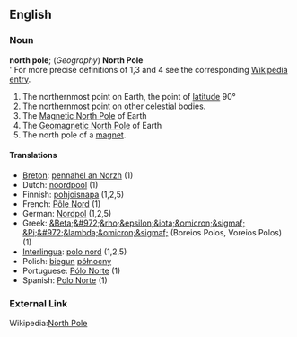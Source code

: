 ==English==


===Noun===
'''north pole'''; (''Geography'') '''North Pole'''<br>
''For more precise definitions of 1,3 and 4 see the corresponding [[wikipedia:en:North Pole|Wikipedia entry]].
#The northernmost point on Earth, the point of [[latitude]] 90°
#The northernmost point on other celestial bodies.
#The [[Magnetic North Pole]] of Earth
#The [[Geomagnetic North Pole]] of Earth
#The north pole of a [[magnet]].

====Translations====
*[[Breton]]: [[pennahel an Norzh]] {{m}} (1)
*Dutch: [[noordpool]] {{m}} (1)
*Finnish: [[pohjoisnapa]] (1,2,5)
*French: [[Pôle Nord]] {{m}} (1)
*German: [[Nordpol]] {{m}} (1,2,5)
*Greek: [[&Beta;&#972;&rho;&epsilon;&iota;&omicron;&sigmaf; &Pi;&#972;&lambda;&omicron;&sigmaf;]] (Boreios Polos, Voreios Polos) (1)
*[[Interlingua]]: [[polo nord]] (1,2,5)
*Polish: [[biegun]] [[północny]] {{m}}
*Portuguese: [[Pólo Norte]] {{m}} (1)
*Spanish: [[Polo Norte]] {{m}} (1)

===External Link===

Wikipedia:[[wikipedia:en:North Pole|North Pole]]